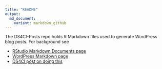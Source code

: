 ```yaml
---
title: "README"
output: 
  md_document:
    variant: markdown_github
---
```


The DS4CI-Posts repo holds R Markdown files used to generate WordPress blog posts. For background see

* [RStudio Markdown Documents page](http://rmarkdown.rstudio.com/markdown_document_format.html)
* [WordPress Markdown page](http://en.support.wordpress.com/markdown/)
* [DS4CI post on doing this](http://ds4ci.org)
